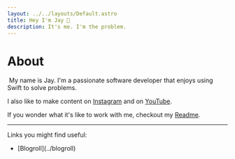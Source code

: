 ```yaml
---
layout: ../../layouts/Default.astro
title: Hey I'm Jay 👋
description: It's me. I'm the problem.
---
```


# About

<div class="about-page">
<Image>
My name is Jay. I'm a passionate software developer that enjoys using Swift to solve problems.

I also like to make content on [Instagram](https://instagram.com/heyjaywilson) and on [YouTube](https://youtube.com/@heyjaywilson).

If you wonder what it's like to work with me, checkout my [Readme](./blog/2023/11/01-readme).

---

Links you might find useful:

<ul class="list-disc list-outside p-2 ms-8 text-lg about-list">
<li>
[Blogroll](../blogroll)
</li>
</ul>
</div>
